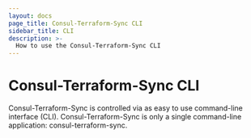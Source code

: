 ```yaml
---
layout: docs
page_title: Consul-Terraform-Sync CLI
sidebar_title: CLI
description: >-
  How to use the Consul-Terraform-Sync CLI
---
```


# Consul-Terraform-Sync CLI

Consul-Terraform-Sync is controlled via as easy to use command-line interface (CLI). Consul-Terraform-Sync is only a single command-line application: consul-terraform-sync.
